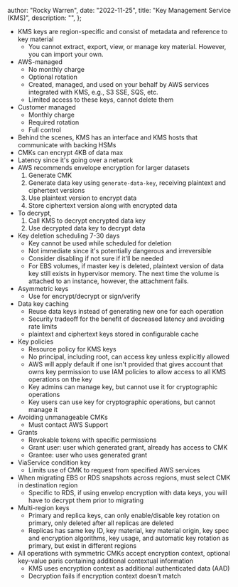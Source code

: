 
  author: "Rocky Warren",
  date: "2022-11-25",
  title: "Key Management Service (KMS)",
  description: "",
};


- KMS keys are region-specific and consist of metadata and reference to key material
  - You cannot extract, export, view, or manage key material. However, you can import your own.
- AWS-managed
  - No monthly charge
  - Optional rotation
  - Created, managed, and used on your behalf by AWS services integrated with KMS, e.g., S3 SSE, SQS, etc.
  - Limited access to these keys, cannot delete them
- Customer managed
  - Monthly charge
  - Required rotation
  - Full control
- Behind the scenes, KMS has an interface and KMS hosts that communicate with backing HSMs
- CMKs can encrypt 4KB of data max
- Latency since it's going over a network
- AWS recommends envelope encryption for larger datasets
  1. Generate CMK
  1. Generate data key using `generate-data-key`, receiving plaintext and ciphertext versions
  1. Use plaintext version to encrypt data
  1. Store ciphertext version along with encrypted data
- To decrypt,
  1. Call KMS to decrypt encrypted data key
  1. Use decrypted data key to decrypt data
- Key deletion scheduling 7-30 days
  - Key cannot be used while scheduled for deletion
  - Not immediate since it's potentially dangerous and irreversible
  - Consider disabling if not sure if it'll be needed
  - For EBS volumes, if master key is deleted, plaintext version of data key still exists in hypervisor memory. The next time the volume is attached to an instance, however, the attachment fails.
- Asymmetric keys
  - Use for encrypt/decrypt or sign/verify
- Data key caching
  - Reuse data keys instead of generating new one for each operation
  - Security tradeoff for the benefit of decreased latency and avoiding rate limits
  - plaintext and ciphertext keys stored in configurable cache
- Key policies
  - Resource policy for KMS keys
  - No principal, including root, can access key unless explicitly allowed
  - AWS will apply default if one isn't provided that gives account that owns key permission to use IAM policies to allow access to all KMS operations on the key
  - Key admins can manage key, but cannot use it for cryptographic operations
  - Key users can use key for cryptographic operations, but cannot manage it
- Avoiding unmanageable CMKs
  - Must contact AWS Support
- Grants
  - Revokable tokens with specific permissions
  - Grant user: user which generated grant, already has access to CMK
  - Grantee: user who uses generated grant
- ViaService condition key
  - Limits use of CMK to request from specified AWS services
- When migrating EBS or RDS snapshots across regions, must select CMK in destination region
  - Specific to RDS, if using envelop encryption with data keys, you will have to decrypt them prior to migrating
- Multi-region keys
  - Primary and replica keys, can only enable/disable key rotation on primary, only deleted after all replicas are deleted
  - Replicas has same key ID, key material, key material origin, key spec and encryption algorithms, key usage, and automatic key rotation as primary, but exist in different regions
- All operations with symmetric CMKs accept encryption context, optional key-value paris containing additional contextual information
  - KMS uses encryption context as additional authenticated data (AAD)
  - Decryption fails if encryption context doesn't match
